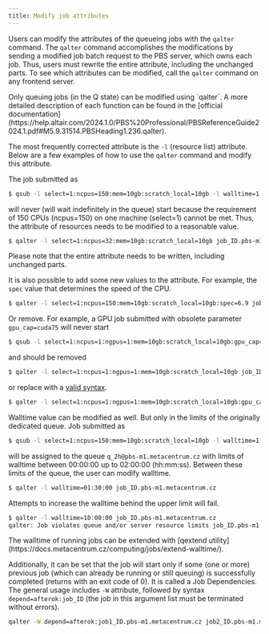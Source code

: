 ```yaml
---
title: Modify job attributes
---
```

Users can modify the attributes of the queueing jobs with the `qalter` command. The `qalter` command accomplishes the modifications by sending a modified job batch request to the PBS server, which owns each job. Thus, users must rewrite the entire attribute, including the unchanged parts. To see which attributes can be modified, call the `qalter` command on any frontend server.

<Callout type="info">
    Only queuing jobs (in the Q state) can be modified using `qalter`. 
</Callout>

<Callout type="info">
    A more detailed description of each function can be found in the [official documentation](https://help.altair.com/2024.1.0/PBS%20Professional/PBSReferenceGuide2024.1.pdf#M5.9.31514.PBSHeading1.236.qalter).
</Callout>

The most frequently corrected attribute is the `-l` (resource list) attribute. Below are a few examples of how to use the `qalter` command and modify this attribute.

The job submitted as
```bash
$ qsub -l select=1:ncpus=150:mem=10gb:scratch_local=10gb -l walltime=1:00:00 batch_job_script.sh
```

will never (will wait indefinitely in the queue) start because the requirement of 150 CPUs (ncpus=150) on one machine (select=1) cannot be met. Thus, the attribute of resources needs to be modified to a reasonable value.

```bash
$ qalter -l select=1:ncpus=32:mem=10gb:scratch_local=10gb job_ID.pbs-m1.metacentrum.cz
```

<Callout type="info">
Please note that the entire attribute needs to be written, including unchanged parts.
</Callout>

It is also possible to add some new values to the attribute. For example, the `spec` value that determines the speed of the CPU.

```bash
$ qalter -l select=1:ncpus=150:mem=10gb:scratch_local=10gb:spec=6.9 job_ID.pbs-m1.metacentrum.cz
```

Or remove. For example, a GPU job submitted with obsolete parameter `gpu_cap=cuda75` will never start

```bash
$ qsub -l select=1:ncpus=1:ngpus=1:mem=10gb:scratch_local=10gb:gpu_cap=cuda75 -l walltime=1:00:00 batch_job_script.sh
```

and should be removed
```bash
$ qalter -l select=1:ncpus=1:ngpus=1:mem=10gb:scratch_local=10gb job_ID.pbs-m1.metacentrum.cz
```
or replace with a [valid syntax](https://docs.metacentrum.cz/computing/gpu-comput/gpu-job/#gpu_cap).
```bash
$ qalter -l select=1:ncpus=1:ngpus=1:mem=10gb:scratch_local=10gb:gpu_cap=compute_75 job_ID.pbs-m1.metacentrum.cz
```
Walltime value can be modified as well. But only in the limits of the originally dedicated queue. Job submitted as
```bash
$ qsub -l select=1:ncpus=150:mem=10gb:scratch_local=10gb -l walltime=1:00:00 batch_job_script.sh
```
will be assigned to the queue `q_2h@pbs-m1.metacentrum.cz` with limits of walltime between 00:00:00 up to 02:00:00 (hh:mm:ss). Between these limits of the queue, the user can modify walltime.
```bash
$ qalter -l walltime=01:30:00 job_ID.pbs-m1.metacentrum.cz
```
Attempts to increase the walltime behind the upper limit will fail.
```bash
$ qalter -l walltime=10:00:00 job_ID.pbs-m1.metacentrum.cz
qalter: Job violates queue and/or server resource limits job_ID.pbs-m1.metacentrum.cz
```
<Callout type="info">
The walltime of running jobs can be extended with [qextend utility](https://docs.metacentrum.cz/computing/jobs/extend-walltime/).
</Callout>

Additionally, it can be set that the job will start only if some (one or more) previous job (which can already be running or still queuing) is successfully completed (returns with an exit code of 0). It is called a Job Dependencies. The general usage includes `-W` attribute, followed by syntax `depend=afterok:job_ID` (the job in this argument list must be terminated without errors).
```bash
qalter -W depend=afterok:job1_ID.pbs-m1.metacentrum.cz job2_ID.pbs-m1.metacentrum.cz
```
